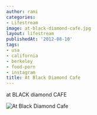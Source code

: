```yaml
---
author: rami
categories:
- Lifestream
image: at-black-diamond-cafe.jpg
layout: lifestream
publishedAt: '2012-08-10'
tags:
- usa
- california
- berkeley
- food-porn
- instagram
title: At Black Diamond Cafe
---
```


at BLACK diamond CAFE

![At Black Diamond Cafe](/assets/images/content/lifestream/at-black-diamond-cafe.jpg)
